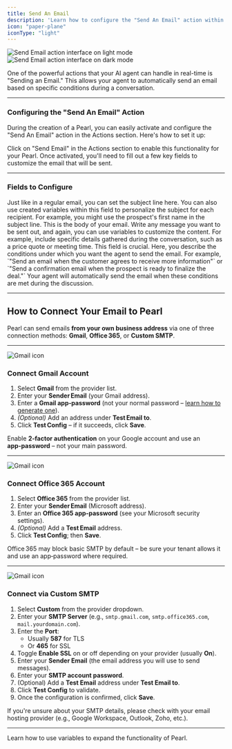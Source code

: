 ```yaml
---
title: Send An Email
description: 'Learn how to configure the "Send An Email" action within a Pearl, allowing your AI agent to send emails during a conversation.'
icon: "paper-plane"
iconType: "light"
---
```


<div className="block dark:hidden">
  <Frame>
    <div className="p-4">
      <img
        src="/images/light_mode/action_send_email.jpg"
        alt="Send Email action interface on light mode"
        className="rounded-[14px]"
      />
    </div>
  </Frame>
</div>

<div className="hidden dark:block">
  <Frame>
    <div className="p-4">
      <img
        src="/images/dark_mode/action_send_email.jpg"
        alt="Send Email action interface on dark mode"
        className="rounded-[14px]"
      />
    </div>
  </Frame>
</div>

One of the powerful actions that your AI agent can handle in real-time is "Sending an Email." This allows your agent to automatically send an email based on specific conditions during a conversation.

---

### Configuring the "Send An Email" Action

During the creation of a Pearl, you can easily activate and configure the "Send An Email" action in the Actions section. Here's how to set it up:

<Steps>
  <Step title="Activate the Action">
    Click on "Send Email" in the Actions section to enable this functionality for your Pearl.
  </Step>
  <Step title="Configure Email Details">
    Once activated, you'll need to fill out a few key fields to customize the email that will be sent.
  </Step>
</Steps>

---

### Fields to Configure

<Steps>
  <Step title="Subject">
    Just like in a regular email, you can set the subject line here. You can also use created variables within this field to personalize the subject for each recipient. For example, you might use the prospect's first name in the subject line.
  </Step>
  <Step title="Email Content">
    This is the body of your email. Write any message you want to be sent out, and again, you can use variables to customize the content. For example, include specific details gathered during the conversation, such as a price quote or meeting time.
  </Step>
    <Step title="When to Trigger">
    This field is crucial. Here, you describe the conditions under which you want the agent to send the email. For example, `"Send an email when the customer agrees to receive more information"` or `"Send a confirmation email when the prospect is ready to finalize the deal."` Your agent will automatically send the email when these conditions are met during the discussion.
  </Step>
</Steps>

---

## How to Connect Your Email to Pearl

Pearl can send emails **from your own business address** via one of three connection methods: **Gmail**, **Office 365**, or **Custom SMTP**.

---

<div
  style={{
    display: 'flex',
    alignItems: 'center',
    gap: '8px',        /* espace entre logo et texte */
    justifyContent: 'flex-start', /* tout à gauche */
    width: '100%',
    height: '22px'
  }}
>
  <img
    src="/logo/gmail_icon.webp"
    alt="Gmail icon"
    style={{ width: '36px', height: '36px', border:'1px solid #212121', padding: '8px', borderRadius: '4px', objectFit: 'contain' }}
  />
  <h3 style={{ margin: 0 }}>Connect Gmail Account</h3>
</div>

1. Select **Gmail** from the provider list.
2. Enter your **Sender Email** (your Gmail address).
3. Enter a **Gmail app‑password** (not your normal password – [learn how to generate one](https://support.google.com/accounts/answer/185833)).
4. *(Optional)* Add an address under **Test Email to**.
5. Click **Test Config** – if it succeeds, click **Save**.

<Warning>Enable **2‑factor authentication** on your Google account and use an **app‑password** – not your main password.</Warning>

---

<div
  style={{
    display: 'flex',
    alignItems: 'center',
    gap: '8px',        /* espace entre logo et texte */
    justifyContent: 'flex-start', /* tout à gauche */
    width: '100%',
    height: '22px'
  }}
>
  <img
    src="/logo/Logo_Outlook 365.png"
    alt="Gmail icon"
    style={{width: '36px', height: '36px', border:'1px solid #212121', padding: '8px', borderRadius: '4px', objectFit: 'contain'}}
  />
  <h3 style={{ margin: 0 }}>Connect Office 365 Account </h3>
</div>

1. Select **Office 365** from the provider list.
2. Enter your **Sender Email** (Microsoft address).
3. Enter an **Office 365 app‑password** (see your Microsoft security settings).
4. *(Optional)* Add a **Test Email** address.
5. Click **Test Config**; then **Save**.

<Warning>Office 365 may block basic SMTP by default – be sure your tenant allows it and use an app‑password where required.</Warning>

---

<div
  style={{
    display: 'flex',
    alignItems: 'center',
    gap: '8px',        /* espace entre logo et texte */
    justifyContent: 'flex-start', /* tout à gauche */
    width: '100%',
    height: '22px'
  }}
>
  <img
    src="/logo/email_icon.png"
    alt="Gmail icon"
    style={{ width: '36px', height: '36px', border:'1px solid #212121', padding: '8px', borderRadius: '4px', objectFit: 'contain' }}
  />
  <h3 style={{ margin: 0 }}>Connect via Custom SMTP </h3>
</div>

1. Select **Custom** from the provider dropdown.
2. Enter your **SMTP Server** (e.g., `smtp.gmail.com`, `smtp.office365.com`, `mail.yourdomain.com`).
3. Enter the **Port**:
   - Usually **587** for TLS
   - Or **465** for SSL
4. Toggle **Enable SSL** on or off depending on your provider (usually **On**).
5. Enter your **Sender Email** (the email address you will use to send messages).
6. Enter your **SMTP account password**.
7. (Optional) Add a **Test Email** address under **Test Email to**.
8. Click **Test Config** to validate.
9. Once the configuration is confirmed, click **Save**.

<Info>If you're unsure about your SMTP details, please check with your email hosting provider (e.g., Google Workspace, Outlook, Zoho, etc.).</Info>

---

<CardGroup cols={1}>
  <Card
    title="Variables"
    icon="square-root-variable"
    iconType="light"
    href="/pages/variables"
  >
    Learn how to use variables to expand the functionality of Pearl.
  </Card>
</CardGroup>
